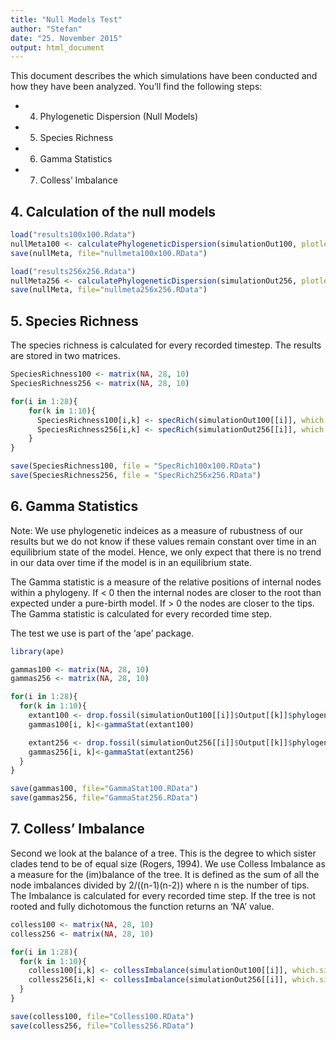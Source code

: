 ```yaml
---
title: "Null Models Test"
author: "Stefan"
date: "25. November 2015"
output: html_document
---
```

This document describes the which simulations have been conducted and how they have been analyzed.
You'll find the following steps:

- 4. Phylogenetic Dispersion (Null Models)
- 5. Species Richness
- 6. Gamma Statistics
- 7. Colless' Imbalance


4. Calculation of the null models
-----------------------------------

```r
load("results100x100.Rdata")
nullMeta100 <- calculatePhylogeneticDispersion(simulationOut100, plotlengths = c(2,3,4,5,6,7,8,9,10))
save(nullMeta, file="nullmeta100x100.RData")

load("results256x256.Rdata")
nullMeta256 <- calculatePhylogeneticDispersion(simulationOut256, plotlengths = c(2,3,4,5,6,7,8,9,10))
save(nullMeta, file="nullmeta256x256.RData")

```

5. Species Richness
----------------------------------------------
The species richness is calculated for every recorded timestep.
The results are stored in two matrices.
```r
SpeciesRichness100 <- matrix(NA, 28, 10)
SpeciesRichness256 <- matrix(NA, 28, 10)

for(i in 1:28){
    for(k in 1:10){
      SpeciesRichness100[i,k] <- specRich(simulationOut100[[i]], which.simulation = k)
      SpeciesRichness256[i,k] <- specRich(simulationOut256[[i]], which.simulation = k)
    }
}

save(SpeciesRichness100, file = "SpecRich100x100.RData")
save(SpeciesRichness256, file = "SpecRich256x256.RData")
```

6. Gamma Statistics
--------------------------------
Note: We use phylogenetic indeices as a measure of rubustness of our results but we do not know if these values remain constant over time in an equilibrium state of the model. Hence, we only expect that there is no trend in our data over time if the model is in an equilibrium state.

The Gamma statistic is a measure of the relative positions of internal nodes
within a phylogeny. If \gamma < 0 then the internal nodes are closer to the root than
expected under a pure-birth model. If \gamma > 0 the nodes are closer to the tips.
The Gamma statistic is calculated for every recorded time step.



The test we use is part of the 'ape' package. 

```r
library(ape)
```



```r
gammas100 <- matrix(NA, 28, 10)
gammas256 <- matrix(NA, 28, 10)

for(i in 1:28){
  for(k in 1:10){
    extant100 <- drop.fossil(simulationOut100[[i]]$Output[[k]]$phylogeny)
    gammas100[i, k]<-gammaStat(extant100)

    extant256 <- drop.fossil(simulationOut256[[i]]$Output[[k]]$phylogeny)
    gammas256[i, k]<-gammaStat(extant256)        
  }
}

save(gammas100, file="GammaStat100.RData")
save(gammas256, file="GammaStat256.RData")

```


7. Colless' Imbalance
------------------------------------

Second we look at the balance of a tree. This is the degree to which sister clades tend to be of equal size (Rogers, 1994).
We use Colless Imbalance as a measure for the (im)balance of the tree. It is defined as the sum of all the node imbalances divided by 2/((n-1)(n-2)) where n is the number of tips.
The Imbalance is calculated for every recorded time step. If the tree is not rooted and fully dichotomous the function returns an 'NA' value.  

```r
colless100 <- matrix(NA, 28, 10)
colless256 <- matrix(NA, 28, 10)

for(i in 1:28){
  for(k in 1:10){
    colless100[i,k] <- collessImbalance(simulationOut100[[i]], which.simulation=k)
    colless256[i,k] <- collessImbalance(simulationOut256[[i]], which.simulation=k)   
  }
}

save(colless100, file="Colless100.RData")
save(colless256, file="Colless256.RData")

```


